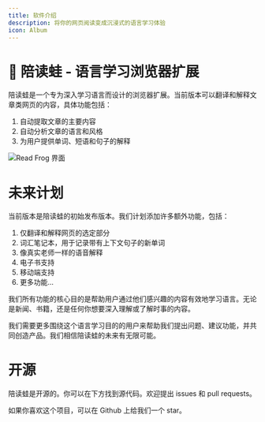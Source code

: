 ```yaml
---
title: 软件介绍
description: 将你的网页阅读变成沉浸式的语言学习体验
icon: Album
---
```


# 🐸 陪读蛙 - 语言学习浏览器扩展

陪读蛙是一个专为深入学习语言而设计的浏览器扩展。当前版本可以翻译和解释文章类网页的内容，具体功能包括：

1. 自动提取文章的主要内容
2. 自动分析文章的语言和风格
3. 为用户提供单词、短语和句子的解释

![Read Frog 界面](/tutorial/get-started/interface.png)

# 未来计划

当前版本是陪读蛙的初始发布版本。我们计划添加许多额外功能，包括：

1. 仅翻译和解释网页的选定部分
2. 词汇笔记本，用于记录带有上下文句子的新单词
3. 像真实老师一样的语音解释
4. 电子书支持
5. 移动端支持
6. 更多功能...

我们所有功能的核心目的是帮助用户通过他们感兴趣的内容有效地学习语言。无论是新闻、书籍，还是任何你想要深入理解或了解时事的内容。

我们需要更多围绕这个语言学习目的的用户来帮助我们提出问题、建议功能，并共同创造产品。我们相信陪读蛙的未来有无限可能。

# 开源

陪读蛙是开源的。你可以在下方找到源代码。欢迎提出 issues 和 pull requests。

<GithubInfo owner="mengxi-ream" repo="read-frog" />

如果你喜欢这个项目，可以在 Github 上给我们一个 star。

